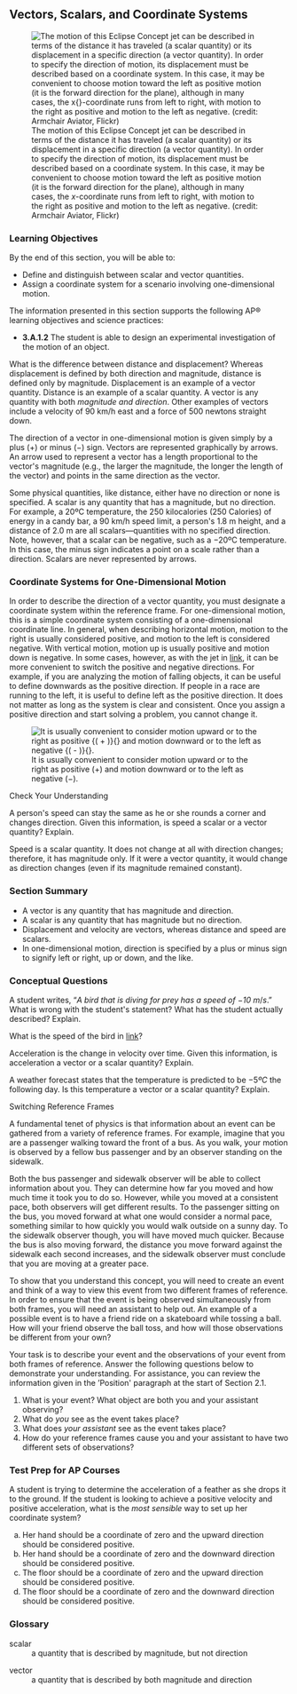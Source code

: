 Vectors, Scalars, and Coordinate Systems
----------------------------------------

![The motion of this Eclipse Concept jet can be described in terms of
the distance it has traveled (a scalar quantity) or its displacement in
a specific direction (a vector quantity). In order to specify the
direction of motion, its displacement must be described based on a
coordinate system. In this case, it may be convenient to choose motion
toward the left as positive motion (it is the forward direction for the
plane), although in many cases, the $x{}$-coordinate runs from left to
right, with motion to the right as positive and motion to the left as
negative. (credit: Armchair Aviator,
Flickr)](images/Figure_02_02_00.jpg){#import-auto-id1778274}

::: {#fs-id1545372 .learning-objectives depth="1"}
### Learning Objectives { data-type="title"}

By the end of this section, you will be able to:

-   Define and distinguish between scalar and vector quantities.
-   Assign a coordinate system for a scenario involving one-dimensional
    motion.

The information presented in this section supports the following AP®
learning objectives and science practices:

-   **3.A.1.2** The student is able to design an experimental
    investigation of the motion of an object.
:::

What is the difference between distance and displacement? Whereas
displacement is defined by both direction and magnitude, distance is
defined only by magnitude. Displacement is an example of a vector
quantity. Distance is an example of a scalar quantity. A
[vector]{#import-auto-id1738434 data-type="term"} is any quantity with
both *magnitude and direction*. Other examples of vectors include a
velocity of 90 km/h east and a force of 500 newtons straight down.

The direction of a vector in one-dimensional motion is given simply by a
plus ${( + )}{}$ or minus ${( - )}{}$ sign. Vectors are represented
graphically by arrows. An arrow used to represent a vector has a length
proportional to the vector\'s magnitude (e.g., the larger the magnitude,
the longer the length of the vector) and points in the same direction as
the vector.

Some physical quantities, like distance, either have no direction or
none is specified. A [scalar]{#import-auto-id1759638 data-type="term"}
is any quantity that has a magnitude, but no direction. For example, a
$\text{20ºC}$ temperature, the 250 kilocalories (250 Calories) of energy
in a candy bar, a 90 km/h speed limit, a person\'s 1.8 m height, and a
distance of 2.0 m are all scalars---quantities with no specified
direction. Note, however, that a scalar can be negative, such as a
$- \text{20ºC}$ temperature. In this case, the minus sign indicates a
point on a scale rather than a direction. Scalars are never represented
by arrows.

::: {#fs-id1655694 depth="1"}
### Coordinate Systems for One-Dimensional Motion {#coordinate-systems-for-one-dimensional-motion data-type="title"}

In order to describe the direction of a vector quantity, you must
designate a coordinate system within the reference frame. For
one-dimensional motion, this is a simple coordinate system consisting of
a one-dimensional coordinate line. In general, when describing
horizontal motion, motion to the right is usually considered positive,
and motion to the left is considered negative. With vertical motion,
motion up is usually positive and motion down is negative. In some
cases, however, as with the jet in
[link](#import-auto-id1778274){.autogenerated-content}, it can be more
convenient to switch the positive and negative directions. For example,
if you are analyzing the motion of falling objects, it can be useful to
define downwards as the positive direction. If people in a race are
running to the left, it is useful to define left as the positive
direction. It does not matter as long as the system is clear and
consistent. Once you assign a positive direction and start solving a
problem, you cannot change it.

![It is usually convenient to consider motion upward or to the right as
positive ${( + )}{}$ and motion downward or to the left as negative
${( - )}{}$.](images/Figure_02_02_00b.jpg){#import-auto-id1758074}

::: {#fs-id1788025 data-type="exercise" element-type="check-understanding" data-label=""}
::: {data-type="title"}
Check Your Understanding
:::

::: {#fs-id1765357 data-type="problem"}
A person\'s speed can stay the same as he or she rounds a corner and
changes direction. Given this information, is speed a scalar or a vector
quantity? Explain.
:::

::: {#fs-id2007066 data-type="solution"}
Speed is a scalar quantity. It does not change at all with direction
changes; therefore, it has magnitude only. If it were a vector quantity,
it would change as direction changes (even if its magnitude remained
constant).
:::
:::
:::

::: {#fs-id1784568-summary depth="1"}
### Section Summary { data-type="title"}

-   [A vector is any quantity that has magnitude and
    direction.]{#import-auto-id1534176}
-   [A scalar is any quantity that has magnitude but no
    direction.]{#import-auto-id1777731}
-   [Displacement and velocity are vectors, whereas distance and speed
    are scalars.]{#import-auto-id1416292}
-   [In one-dimensional motion, direction is specified by a plus or
    minus sign to signify left or right, up or down, and the
    like.]{#import-auto-id1739033}
:::

::: {#fs-id1799980 .conceptual-questions depth="1" element-type="conceptual-questions"}
### Conceptual Questions { data-type="title"}

::: {#fs-id1364975 data-type="exercise" element-type="conceptual-questions"}
::: {#fs-id1770280 data-type="problem"}
A student writes, "*A bird that is diving for prey has a speed of*
${- \textit{10}\ {m/s}}{}$." What is wrong with the student\'s
statement? What has the student actually described? Explain.
:::
:::

::: {#fs-id1773292 data-type="exercise" element-type="conceptual-questions"}
::: {#fs-id1706742 data-type="problem"}
What is the speed of the bird in
[link](#fs-id1364975){.autogenerated-content}?
:::
:::

::: {#fs-id1247502 data-type="exercise" element-type="conceptual-questions"}
::: {#fs-id1777549 data-type="problem"}
Acceleration is the change in velocity over time. Given this
information, is acceleration a vector or a scalar quantity? Explain.
:::
:::

::: {#fs-id1548043 data-type="exercise" element-type="conceptual-questions"}
::: {#fs-id1778185 data-type="problem"}
A weather forecast states that the temperature is predicted to be
${- 5ºC}{}$ the following day. Is this temperature a vector or a scalar
quantity? Explain.
:::
:::
:::

::: {#fs-id2066209 .note data-type="note"}
::: {data-type="title"}
Switching Reference Frames
:::

A fundamental tenet of physics is that information about an event can be
gathered from a variety of reference frames. For example, imagine that
you are a passenger walking toward the front of a bus. As you walk, your
motion is observed by a fellow bus passenger and by an observer standing
on the sidewalk.

Both the bus passenger and sidewalk observer will be able to collect
information about you. They can determine how far you moved and how much
time it took you to do so. However, while you moved at a consistent
pace, both observers will get different results. To the passenger
sitting on the bus, you moved forward at what one would consider a
normal pace, something similar to how quickly you would walk outside on
a sunny day. To the sidewalk observer though, you will have moved much
quicker. Because the bus is also moving forward, the distance you move
forward against the sidewalk each second increases, and the sidewalk
observer must conclude that you are moving at a greater pace.

To show that you understand this concept, you will need to create an
event and think of a way to view this event from two different frames of
reference. In order to ensure that the event is being observed
simultaneously from both frames, you will need an assistant to help out.
An example of a possible event is to have a friend ride on a skateboard
while tossing a ball. How will your friend observe the ball toss, and
how will those observations be different from your own?

Your task is to describe your event and the observations of your event
from both frames of reference. Answer the following questions below to
demonstrate your understanding. For assistance, you can review the
information given in the 'Position\' paragraph at the start of Section
2.1.

1.  What is your event? What object are both you and your assistant
    observing?
2.  What do *you* see as the event takes place?
3.  What does *your assistant* see as the event takes place?
4.  How do your reference frames cause you and your assistant to have
    two different sets of observations?
:::

::: {#fs-id1368980 .ap-test-prep depth="1" element-type="ap-test-prep"}
### Test Prep for AP Courses { data-type="title"}

::: {#fs-id1890618 data-type="exercise" element-type="ap-test-prep"}
::: {#fs-id1408528 data-type="problem"}
A student is trying to determine the acceleration of a feather as she
drops it to the ground. If the student is looking to achieve a positive
velocity and positive acceleration, what is the *most sensible* way to
set up her coordinate system?

a.  Her hand should be a coordinate of zero and the upward direction
    should be considered positive.
b.  Her hand should be a coordinate of zero and the downward direction
    should be considered positive.
c.  The floor should be a coordinate of zero and the upward direction
    should be considered positive.
d.  The floor should be a coordinate of zero and the downward direction
    should be considered positive.
:::
:::
:::

::: {data-type="glossary"}
### Glossary { data-type="glossary-title"}

scalar
:   a quantity that is described by magnitude, but not direction

```{=html}
<!-- -->
```

vector
:   a quantity that is described by both magnitude and direction
:::